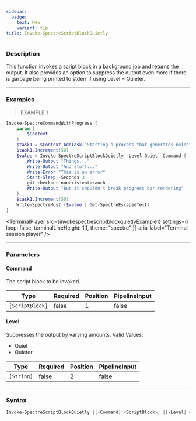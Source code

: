 ```yaml
---
sidebar:
  badge:
    text: New
    variant: tip
title: Invoke-SpectreScriptBlockQuietly
---
```





### Description

This function invokes a script block in a background job and returns the output. It also provides an option to suppress the output even more if there is garbage being printed to stderr if using Level = Quieter.

---

### Examples
> EXAMPLE 1

```powershell
Invoke-SpectreCommandWithProgress {
    param (
        $Context
    )
    $task1 = $Context.AddTask("Starting a process that generates noise")
    $task1.Increment(50)
    $value = Invoke-SpectreScriptBlockQuietly -Level Quiet -Command {
        Write-Output "Things..."
        Write-Output "And stuff..."
        Write-Error "This is an error"
        Start-Sleep -Seconds 3
        git checkout nonexistentbranch
        Write-Output "But it shouldn't break progress bar rendering"
    }
    $task1.Increment(50)
    Write-SpectreHost ($value | Get-SpectreEscapedText)
}
```
<TerminalPlayer
    src={invokespectrescriptblockquietlyExample1}
    settings={{
        loop: false,
        terminalLineHeight: 1.1,
        theme: "spectre"
    }}
    aria-label="Terminal session player"
/>

---

### Parameters
#### **Command**
The script block to be invoked.

|Type           |Required|Position|PipelineInput|
|---------------|--------|--------|-------------|
|`[ScriptBlock]`|false   |1       |false        |

#### **Level**
Suppresses the output by varying amounts.
Valid Values:

* Quiet
* Quieter

|Type      |Required|Position|PipelineInput|
|----------|--------|--------|-------------|
|`[String]`|false   |2       |false        |

---

### Syntax
```powershell
Invoke-SpectreScriptBlockQuietly [[-Command] <ScriptBlock>] [[-Level] <String>] [<CommonParameters>]
```
